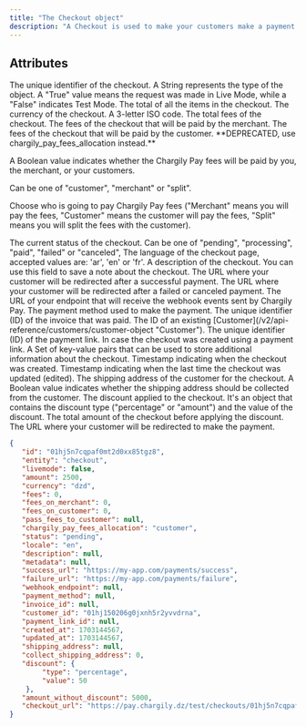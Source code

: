```yaml
---
title: "The Checkout object"
description: "A Checkout is used to make your customers make a payment. Each time your customer wants to pay, you have to create a new Checkout."
---
```


## Attributes

<ResponseField name="id" type="string">
   The unique identifier of the checkout.
</ResponseField>

<ResponseField name="entity" type="string">
   A String represents the type of the object.
</ResponseField>

<ResponseField name="livemode" type="boolean">
   A "True" value means the request was made in Live Mode, while a "False"
   indicates Test Mode.
</ResponseField>

<ResponseField name="amount" type="integer">
   The total of all the items in the checkout.
</ResponseField>

<ResponseField name="currency" type="string">
   The currency of the checkout. A 3-letter ISO code.
</ResponseField>

<ResponseField name="fees" type="integer">
   The total fees of the checkout.
</ResponseField>

<ResponseField name="fees_on_merchant" type="integer">
   The fees of the checkout that will be paid by the merchant.
</ResponseField>

<ResponseField name=" fees_on_customer" type="integer">
   The fees of the checkout that will be paid by the customer.
</ResponseField>

<ResponseField name="pass_fees_to_customer" type="boolean">
   **DEPRECATED, use chargily_pay_fees_allocation instead.**  

   A Boolean value indicates whether the Chargily Pay fees will be paid by you,
   the merchant, or your customers.
</ResponseField>

<ResponseField name="chargily_pay_fees_allocation" type="string">
   Can be one of "customer", "merchant" or "split".

   Choose who is going to pay Chargily Pay fees ("Merchant" means you will pay the fees, "Customer" means the customer will pay the fees, "Split" means you will split the fees with the customer).
</ResponseField>

<ResponseField name="status" type="string">
   The current status of the checkout. Can be one of "pending", "processing",
   "paid", "failed" or "canceled",
</ResponseField>

<ResponseField name="locale" type="string">
   The language of the checkout page, accepted values are: 'ar', 'en' or 'fr'.
</ResponseField>

<ResponseField name="description" type="string">
   A description of the checkout. You can use this field to save a note about
   the checkout.
</ResponseField>

<ResponseField name="success_url" type="string">
   The URL where your customer will be redirected after a successful payment.
</ResponseField>

<ResponseField name="failure_url" type="string">
   The URL where your customer will be redirected after a failed or canceled
   payment.
</ResponseField>

<ResponseField name="webhook_endpoint" type="string">
   The URL of your endpoint that will receive the webhook events sent by
   Chargily Pay.
</ResponseField>

<ResponseField name="payment_method" type="nullable, string">
   The payment method used to make the payment.
</ResponseField>

<ResponseField name="invoice_id" type="nullable, string">
   The unique identifier (ID) of the invoice that was paid.
</ResponseField>

<ResponseField name="customer_id" type="nullable, string">
   The ID of an existing [Customer](/v2/api-reference/customers/customer-object
   "Customer").
</ResponseField>

<ResponseField name="payment_link_id" type="nullable, string">
   The unique identifier (ID) of the payment link. In case the checkout was
   created using a payment link.
</ResponseField>

<ResponseField name="metadata" type="dictionary">
   A Set of key-value pairs that can be used to store additional information
   about the checkout.
</ResponseField>

<ResponseField name="created_at" type="timestamp">
   Timestamp indicating when the checkout was created.
</ResponseField>

<ResponseField name="updated_at" type="timestamp">
   Timestamp indicating when the last time the checkout was updated (edited).
</ResponseField>

<ResponseField name="shipping_address" type="string">
   The shipping address of the customer for the checkout.
</ResponseField>

<ResponseField name="collect_shipping_address" type="boolean">
   A Boolean value indicates whether the shipping address should be collected
   from the customer.
</ResponseField>

<ResponseField name="discount" type="string">
   The discount applied to the checkout. It's an object that contains the
   discount type ("percentage" or "amount") and the value of the discount.
</ResponseField>

<ResponseField name="amount_without_discount" type="integer">
   The total amount of the checkout before applying the discount.
</ResponseField>

<ResponseField name="checkout_url" type="string">
   The URL where your customer will be redirected to make the payment.
</ResponseField>

<ResponseExample>

```json The Checkout Object
{
   "id": "01hj5n7cqpaf0mt2d0xx85tgz8",
   "entity": "checkout",
   "livemode": false,
   "amount": 2500,
   "currency": "dzd",
   "fees": 0,
   "fees_on_merchant": 0,
   "fees_on_customer": 0,
   "pass_fees_to_customer": null,
   "chargily_pay_fees_allocation": "customer",
   "status": "pending",
   "locale": "en",
   "description": null,
   "metadata": null,
   "success_url": "https://my-app.com/payments/success",
   "failure_url": "https://my-app.com/payments/failure",
   "webhook_endpoint": null,
   "payment_method": null,
   "invoice_id": null,
   "customer_id": "01hj150206g0jxnh5r2yvvdrna",
   "payment_link_id": null,
   "created_at": 1703144567,
   "updated_at": 1703144567,
   "shipping_address": null,
   "collect_shipping_address": 0,
   "discount": {
        "type": "percentage",
        "value": 50
    },
   "amount_without_discount": 5000,
   "checkout_url": "https://pay.chargily.dz/test/checkouts/01hj5n7cqpaf0mt2d0xx85tgz8/pay"
}
```

</ResponseExample>
